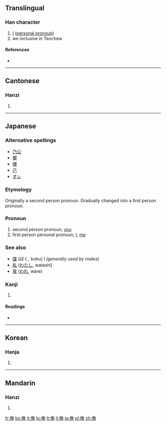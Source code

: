 ==Translingual==

===Han character===
{{Han char|rn=9|rad=人|as=08|sn=10|four=2421<sub>6</sub>|canj=人大中山 (OKLU)|ids=⿰[[亻]][[奄]]}}

# [[I]] ([[personal pronoun]])
# we inclusive in Teochew

====References====
* {{Han ref|kx=0106.210|dkj=00736|dj=0227.040|hdz=10173.020|uh=4FFA|ud=20474|bh=ADCD|bd=44493}}

----

==Cantonese==

===Hanzi===
{{yue-hanzi|jyut=|y=yim3}}

# {{defn|Cantonese}}

----

==Japanese==

===Alternative spellings===
* [[乃公]]
* [[爾]]
* [[儞]]
* [[己]]
* [[オレ]]

===Etymology===
Originally a second person pronoun. Gradually changed into a first person pronoun.

===Pronoun===
{{ja-pos|k|pronoun|hira=おれ|rom=ore}}
# second person pronoun; [[you]]
# first person personal pronoun; [[I]], [[me]]

===See also===
* [[僕]] (ぼく, boku) ''I (generally used by males)''
* [[私]] ([[わたし]], watashi)
* [[我]] ([[われ]], ware)

===Kanji===
{{ja-kanji|grade=|rs=人08}}

# {{defn|Japanese}}

====Readings====
* {{ja-readings|on=[[えん]] (en)|kun=[[おれ]] (ore)}}

----

==Korean==

===Hanja===
{{ko-hanja|hangeul=[[엄]], [[업]]|rv=eom, eop|mr=ŏm, ŏp}}

# {{defn|Korean}}

----

==Mandarin==

===Hanzi===
{{cmn-hanzi|pin=[[ǎn]] ([[an3]])|wg=an<sup>3</sup>}}

# {{defn|Mandarin}}

[[fr:俺]]
[[ko:俺]]
[[it:俺]]
[[lo:俺]]
[[lt:俺]]
[[li:俺]]
[[ja:俺]]
[[pl:俺]]
[[zh:俺]]